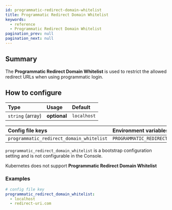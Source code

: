 ```yaml
---
id: programmatic-redirect-domain-whitelist
title: Programmatic Redirect Domain Whitelist
keywords:
  - reference
  - Programmatic Redirect Domain Whitelist
pagination_prev: null
pagination_next: null
---
```



## Summary

The **Programmatic Redirect Domain Whitelist** is used to restrict the allowed redirect URLs when using programmatic login.

## How to configure

| **Type**         | **Usage**    | **Default** |
| :--------------- | :----------- | :---------- |
| `string` (array) | **optional** | `localhost` |

<Tabs>
<TabItem value="Core" label="Core">

| **Config file keys** | **Environment variables** |
| :-- | :-- |
| `programmatic_redirect_domain_whitelist` | `PROGRAMMATIC_REDIRECT_DOMAIN_WHITELIST` |

</TabItem>
<TabItem value="Enterprise" label="Enterprise">

`programmatic_redirect_domain_whitelist` is a bootstrap configuration setting and is not configurable in the Console.

</TabItem>
<TabItem value="Kubernetes" label="Kubernetes">

Kubernetes does not support **Programmatic Redirect Domain Whitelist**

</TabItem>
</Tabs>

### Examples

```yaml
# config file key
programmatic_redirect_domain_whitelist:
  - localhost
  - redirect-uri.com
```
